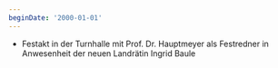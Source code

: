```yaml
---
beginDate: '2000-01-01'
---
```


- Festakt in der Turnhalle mit Prof. Dr. Hauptmeyer als Festredner in
  Anwesenheit der neuen Landrätin Ingrid Baule

